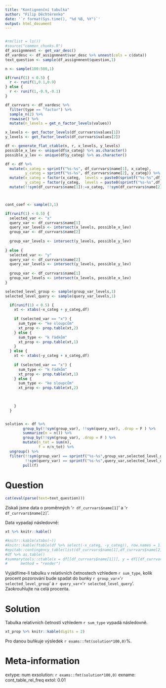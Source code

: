```yaml
---
title: "Kontignenční tabulka"
author: "Filip Děchtěrenko"
date: '`r format(Sys.time(), "%d %B, %Y")`'
output: html_document
---
```


```r

```

```r
#rm(list = ls())
#source("common_chunks.R")
df_assignmnent <- get_var_desc()
df_vardesc <- df_assignmnent$var_desc %>% unnest(cols = c(data))
text_question <- sample(df_assignmnent$question,1)

n <- sample(100:500,1)

if(runif(1) < 0.5) {
  r <- runif(1,0.1,0.9)  
} else {
  r <- runif(1,-0.9,-0.1)  
}

df_currvars <- df_vardesc %>% 
  filter(type == "factor") %>% 
  sample_n(2) %>% 
  rowwise() %>% 
  mutate(n_levels = get_n_factor_levels(values))

x_levels <- get_factor_levels(df_currvars$values[1])
y_levels <- get_factor_levels(df_currvars$values[2])

df <- generate_flat_ctable(n, r, x_levels, y_levels) 
possible_x_lev <- unique(df$x_categ) %>% as.character()
possible_y_lev <- unique(df$y_categ) %>% as.character()

df <- df %>% 
  mutate(x_categ = sprintf("%s-%s", df_currvars$name[1], x_categ),
         y_categ = sprintf("%s-%s", df_currvars$name[2], y_categ)) %>% 
  mutate(x_categ = factor(x_categ,  levels = paste0(sprintf("%s-%s",df_currvars$name[1], x_levels))),
         y_categ = factor(y_categ,  levels = paste0(sprintf("%s-%s",df_currvars$name[2], y_levels)))) %>% 
  mutate(!!sym(df_currvars$name[1]):=x_categ, !!sym(df_currvars$name[2]):=y_categ)



cont_coef <- sample(3,1)

if(runif(1) < 0.5) {
  selected_var <- "x"
  query_var <- df_currvars$name[1]
  query_var_levels <- intersect(x_levels, possible_x_lev)
  group_var <- df_currvars$name[2]
  
  group_var_levels <- intersect(y_levels, possible_y_lev)  
  
} else {
  selected_var <- "y"
  query_var <- df_currvars$name[2]
  query_var_levels <- intersect(y_levels, possible_y_lev)  
  
  group_var <- df_currvars$name[1]
  group_var_levels <- intersect(x_levels, possible_x_lev)
}

selected_level_group <- sample(group_var_levels,1)
selected_level_query <- sample(query_var_levels,1)

  if(runif(1) < 0.5) {
    xt <- xtabs(~x_categ + y_categ,df) 
    
    if (selected_var == "x") {
      sum_type <- "ke sloupcům"
      xt_prop <- prop.table(xt,2)
    } else {
      sum_type <- "k řádkům"
      xt_prop <- prop.table(xt,1)
    }
  } else {
    xt <- xtabs(~y_categ + x_categ,df)
    
    if (selected_var == "x") {
      sum_type <- "k řádkům"
      xt_prop <- prop.table(xt,1)
    } else {
      sum_type <- "ke sloupcům"
      xt_prop <- prop.table(xt,2)
      
 

    }
  }


solution <- df %>% 
        group_by(!!sym(group_var), !!sym(query_var), .drop = F ) %>% 
        summarize(n = n()) %>% 
        group_by(!!sym(group_var), .drop = F ) %>%
        mutate(n_tot = sum(n),
               f = n/n_tot) %>% 
  ungroup() %>% 
  filter(!!sym(group_var) == sprintf("%s-%s",group_var,selected_level_group), 
         !!sym(query_var) == sprintf("%s-%s",query_var,selected_level_query)) %>% 
        pull(f)


```

Question
========

```r
cat(eval(parse(text=text_question)))
```

Získali jsme data o proměnných '`r df_currvars$name[1]`' a '`r df_currvars$name[2]`'. 

Data vypadají následovně:

```r
xt %>% knitr::kable()

#knitr::kable(xtabs(~))
#knitr::kable(ftable(df %>% select(-x_categ, -y_categ)), row.names = 1:2)
#epitab::contingency_table(list(df_currvars$name[1],df_currvars$name[2]), df)
#df %>% as.table()
#summarytools::ctable(x = df[[df_currvars$name[1]]], y = df[[df_currvars$name[2]]],
#      method = "render")
```

Vyjádříme-li tabulku v relativních četnostech vzhledem `r sum_type`, kolik procent pozorování bude spadat do bunky `r group_var`='`r selected_level_group`' a `r query_var`='`r selected_level_query`'. Zaokrouhlujte na celá procenta.

Solution
========
Tabulka relativních četností vzhledem `r sum_type` vypadá následovně.
```r
xt_prop %>% knitr::kable(digits = 2)
```

Pro danou buňkuje výsledek `r exams::fmt(solution*100,0)`%.  

Meta-information
================
extype: num
exsolution: `r exams::fmt(solution*100,0)`
exname: cont_table_rel_freq
extol: 0.01